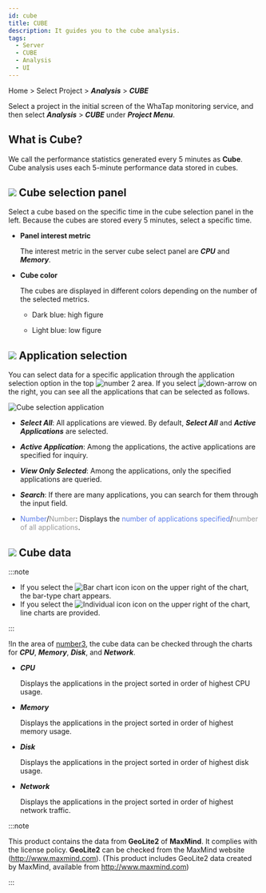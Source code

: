 ```yaml
---
id: cube
title: CUBE
description: It guides you to the cube analysis.
tags:
  - Server
  - CUBE
  - Analysis
  - UI
---
```




Home > Select Project > **_Analysis_** > **_CUBE_**

Select a project in the initial screen of the WhaTap monitoring service, and then select **_Analysis_** > **_CUBE_** under **_Project Menu_**. 

## What is Cube?

We call the performance statistics generated every 5 minutes as **Cube**. Cube analysis uses each 5-minute performance data stored in cubes.

<ProdImg img='cube.png' desc='큐브' />

## ![](/img/number-01.png) Cube selection panel

Select a cube based on the specific time in the cube selection panel in the left. Because the cubes are stored every 5 minutes, select a specific time. 

-   **Panel interest metric**

    The interest metric in the server cube select panel are **_CPU_** and **_Memory_**.

-   **Cube color**

    The cubes are displayed in different colors depending on the number of the selected metrics.

    -   <span class='highfg'>Dark blue</span>: <span class='highfg'>high figure</span>

    -   <span class='lowfg'>Light blue</span>: <span class='lowfg'>low figure</span>

## ![](/img/number-02.png) Application selection

You can select data for a specific application through the application selection option in the top ![number 2](/img/number-02.png) area. If you select ![down-arrow](/img/down-arrow.svg) on the right, you can see all the applications that can be selected as follows. 

![Cube selection application](/img/cube-select-app.png)

-   **_Select All_**: All applications are viewed. By default, **_Select All_** and **_Active Applications_** are selected. 

-   **_Active Application_**: Among the applications, the active applications are specified for inquiry. 

-   **_View Only Selected_**: Among the applications, only the specified applications are queried. 

-   **_Search_**: If there are many applications, you can search for them through the input field.

-   <font color='5B7DEC'>Number</font>/<font color='979797'>Number</font>: Displays the <font color='5B7DEC'>number of applications specified</font>/<font color='979797 '>number of all applications</font>.

## ![](/img/number-03.png) Cube data

:::note

-   If you select the ![Bar chart icon](/img/ic-dashboard-bar-chart.svg) icon on the upper right of the chart, the bar-type chart appears. 
-   If you select the ![Individual icon](/img/ic-multiline-chart.svg) icon on the upper right of the chart, line charts are provided.

:::

!In the area of [number3](/img/number-03.png), the cube data can be checked through the charts for **_CPU_**, **_Memory_**, **_Disk_**, and **_Network_**.

-   **_CPU_**

    Displays the applications in the project sorted in order of highest CPU usage. 

-   **_Memory_**

    Displays the applications in the project sorted in order of highest memory usage.

-   **_Disk_**

    Displays the applications in the project sorted in order of highest disk usage.

-   **_Network_**

    Displays the applications in the project sorted in order of highest network traffic.

:::note

This product contains the data from **GeoLite2** of **MaxMind**. It complies with the license policy. **GeoLite2** can be checked from the MaxMind website (http://www.maxmind.com). (This product includes GeoLite2 data created by MaxMind, available from http://www.maxmind.com)

:::

